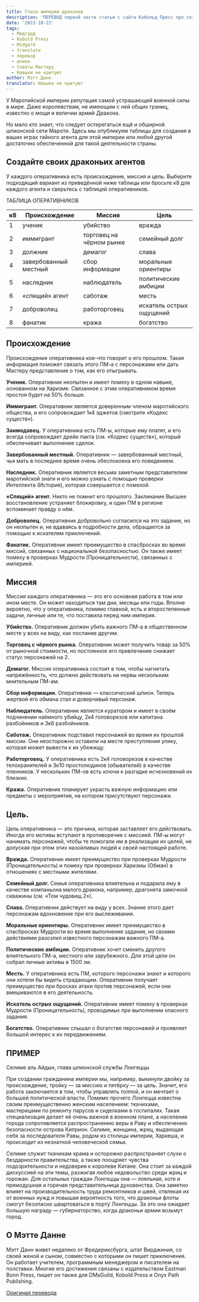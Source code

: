 ```yaml
---
title: Глаза империи драконов
description: 'ПЕРЕВОД первой части статьи с сайта Кобольд Пресс про создание шпионов #translate #midgard #dnd5e #gmtips'
date: '2023-10-22'
tags:
  - Мидгард
  - Kobold Press
  - Midgard
  - translate
  - перевод
  - шпион
  - Советы Мастеру
  - Навыки не критуют
author: Мэтт Данн
translator: Навыки не критуют
---
```


У Маротийской империи репутация самой устрашающей военной силы в мире. Даже королевствам, не имеющим с ней общих границ, известно о мощи и величии армий Дракона.

Но мало кто знает, что следует остерегаться ещё и обширной шпионской сети Мароти. Здесь мы опубликуем таблицы для создания в ваших играх тайного агента для этой империи или любой другой достаточно обеспеченной для такой деятельности страны.

## Создайте своих драконьих агентов

У каждого оперативника есть происхождение, миссия и цель. Выберите подходящий вариант из приведённой ниже таблицы или бросьте к8 для каждого агента и сверьтесь с таблицей оперативников.

ТАБЛИЦА ОПЕРАТИВНИКОВ

| к8  | Происхождение         | Миссия                   | Цель                     |
| --- | --------------------- | ------------------------ | ------------------------ |
| 1   | ученик                | убийство                 | вражда                   |
| 2   | иммигрант             | торговец на чёрном рынке | семейный долг            |
| 3   | должник               | демагог                  | слава                    |
| 4   | завербованный местный | сбор информации          | моральные ориентиры      |
| 5   | наследник             | наблюдатель              | политические амбиции     |
| 6   | «спящий» агент        | саботаж                  | месть                    |
| 7   | доброволец            | работорговец             | искатель острых ощущений |
| 8   | фанатик               | кража                    | богатство                |

## Происхождение

Происхождение оперативника кое-что говорит о его прошлом. Такая информация поможет связать этого ПМ-а с персонажами или дать Мастеру представление о том, как его отыгрывать.

**Ученик.** Оперативник неопытен и имеет помеху в одном навыке, основанном на Харизме. Связанное с этим оперативником время простоя будет на 50% больше.

**Иммигрант.** Оперативник является доверенным членом маротийского общества, и его сопровождает 1к4 эджетов (смотрите «Кодекс существ»).

**Заимодавец.** У оперативника есть ПМ-ы, которые ему платят, и его всегда сопровождает дрейк пакта (см. «Кодекс существ»), который обеспечивает выполнение сделок.

**Завербованный местный.** Оперативник — завербованный местный, чья мать в последнее время очень обеспокоена его поведением.

**Наследник.** Оперативник является весьма заметным представителем маротийской знати и его можно узнать с помощью проверки Интеллекта (История), которая совершается с помехой.

**«Спящий» агент.** Никто не помнит его прошлого. Заклинание Высшее восстановление устраняет блокировку, и один ПМ в регионе вспоминает правду о нём.

**Доброволец.** Оперативник добровольно согласился на это задание, но он неопытен и, не вдаваясь в подробности дела, обращается за помощью к искателям приключений.

**Фанатик.** Оперативник имеет преимущество в спасбросках во время миссий, связанных с национальной безопасностью. Он также имеет помеху в проверках Мудрости (Проницательности), связанных с империей.

## Миссия

Миссия каждого оперативника — это его основная работа в том или ином месте. Он может находиться там дни, месяцы или годы. Вполне вероятно, что у оперативника, помимо главной, есть и второстепенные задачи, личные или те, что поставила перед ним империя.

**Убийство.** Оперативник должен убить важного ПМ-а в общественном месте у всех на виду, как послание другим.

**Торговец с чёрного рынка.** Оперативник может получить товар за 50% от рыночной стоимости, но постоянное его привлечение снижает статус персонажей на 2.

**Демагог.** Миссия оперативника состоит в том, чтобы нагнетать напряжённость, что должно действовать на нервы нескольким мнительным ПМ-ам.

**Сбор информации.** Оперативник — классический шпион. Теперь жертвой его обмана стал и доверчивый персонаж.

**Наблюдатель.** Оперативник является куратором и имеет в своём подчинении наёмного убийцу, 2к4 головорезов или капитана разбойников и 3к6 разбойников.

**Саботаж.** Оперативник подставил персонажей во время их прошлой миссии. Они неосторожно оставили на месте преступления улику, которая может вывести к их убежищу.

**Работорговец.** У оперативника есть 2к4 головорезов в качестве телохранителей и 3к10 простолюдинов (обывателей) в качестве пленников. У нескольких ПМ-ов есть ключи к разгадке исчезновений их близких.

**Кража.** Оперативник планирует украсть важную информацию или предметы с мероприятия, на котором присутствуют персонажи.

## **Цель**.

Цель оперативника — это причина, которая заставляет его действовать. Иногда его мотивы вступают в противоречие с миссией. ПМ-ы могут нанимать персонажей, чтобы те помогали им в реализации их целей, не допуская при этом этих назойливых людей к своей настоящей работе.

**Вражда.** Оперативник имеет преимущество при проверках Мудрости (Проницательность) и помеху при проверках Харизмы (Обман) в отношениях с местными жителями.

**Семейный долг.** Семья оперативника влиятельна и подарила ему в качестве компаньона малого дракона, например, драгонета замочной скважины (см. «Том чудовищ 2»).

**Слава.** Оперативник действует на виду у всех. Знание этого дает персонажам вдохновение при его выслеживании.

**Моральные ориентиры.** Оперативник имеет преимущество в спасбросках Мудрости во время выполнения задания, но своими действиями разозлил известного персонажам важного ПМ-а.

**Политические амбиции.** Оперативник хочет сменить другого влиятельного ПМ-а, местного или зарубежного. Для этой цели он собрал личные активы в 1500 зм.

**Месть.** У оперативника есть ПМ, которого персонажи знают и которого они хотели бы видеть страдающим. Оперативник получает преимущество при бросках атаки против персонажей, если они вмешиваются в его деятельность.

**Искатель острых ощущений.** Оперативник имеет помеху в проверках Мудрости (Проницательность), проводимых при выполнении опасного задания.

**Богатство.** Оперативник слышал о богатстве персонажей и проявляет большой интерес к их передвижениям.

## ПРИМЕР

Селиме аль Айдын, глава шпионской службы Лонгеццы

При создании гражданина империи мы, например, выкинули двойку за происхождение, тройку — за миссию и пятёрку — за цель. Значит, его работа заключается в том, чтобы управлять толпой, и он мечтает о большей политической власти. Помимо прочего Лонгецца известна своим преимущественно женским населением: ткачихами, мастерицами по ремонту парусов и сиделками в госпиталях. Такая специализация делает её очень важной в военном плане, а население города сопротивляется распространению веры в Раву и обеспечению безопасности острова Киприон. Селиме, женщина, жрец, выдающая себя за последователя Равы, родом из столицы империи, Харкеша, и происходит из незнатной человеческой семьи.

Селиме служит ткачихам храма и осторожно распространяет слухи о бездарности правительства, а также поощряет чувства подозрительности и недоверия к королеве Китане. Она стоит за каждой дискуссией на эти темы, разжигая любое недовольство среди жриц и горожан. Для остальных граждан Лонгеццы она — лояльная, хотя и прямодушная и горячая представительница духовенства. Она заметно влияет на производительность труда ремонтников и швей, отвлекая их от военных нужд и повышая вероятность того, что драконьи флоты смогут безопасно швартоваться в порту Лонгеццы. За это она ожидает большую награду — губернаторство, когда драконьи армии возьмут город.

## О Мэтте Данне

Мэтт Данн живет недалеко от Фредериксбурга, штат Вирджиния, со своей женой и сыном, совместно с которыми он пишет приключения. Он работает учителем, программным менеджером и писателем на полставки. Многие его достижения связаны с издательством Eastman Bonn Press, пишет он также для DMsGuild, Kobold Press и Onyx Path Publishing.

[Оригинал перевода](https://vk.com/natural_twenty?w=wall-200946551_3527)
